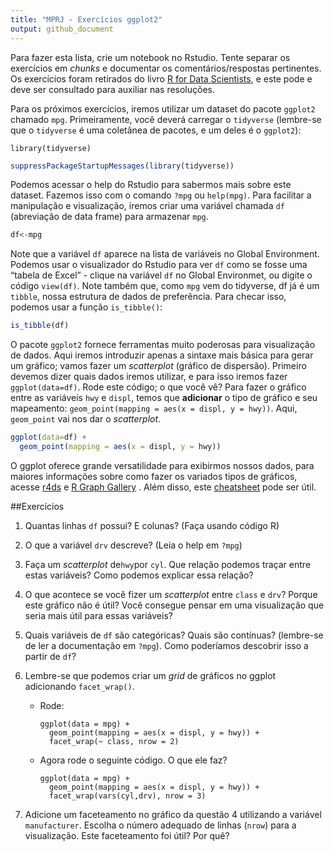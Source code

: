 ```yaml
---
title: "MPRJ - Exercícios ggplot2"
output: github_document
---
```




Para fazer esta lista, crie um notebook no Rstudio. Tente separar os exercícios em _chunks_ e documentar os comentários/respostas pertinentes. Os exercícios foram retirados do livro [R for Data Scientists](https://r4ds.had.co.nz/), e este pode e deve ser consultado para auxiliar nas resoluções.

Para os próximos exercícios, iremos utilizar um dataset do pacote `ggplot2` chamado `mpg`. Primeiramente, você deverá carregar o `tidyverse` (lembre-se que o `tidyverse` é uma coletânea de pacotes, e um deles é o `ggplot2`):

```
library(tidyverse)
```

```r
suppressPackageStartupMessages(library(tidyverse))
```


Podemos acessar o help do Rstudio para sabermos mais sobre este dataset. Fazemos isso com o comando `?mpg` ou `help(mpg)`. Para facilitar a manipulação e visualização, iremos criar uma variável chamada `df` (abreviação de data frame) para armazenar `mpg`. 

```r
df<-mpg
```

Note que a variável `df` aparece na lista de variáveis no Global Environment. Podemos usar o visualizador do Rstudio para ver `df` como se fosse uma "tabela de Excel" - clique na variável `df` no Global Environmet, ou digite o código `view(df)`. Note também que, como `mpg` vem do tidyverse, df já é um `tibble`, nossa estrutura de dados de preferência. Para checar isso, podemos usar a função `is_tibble()`:

```r
is_tibble(df)
```

O pacote `ggplot2` fornece ferramentas muito poderosas para visualização de dados. Aqui iremos introduzir apenas a sintaxe mais básica para gerar um gráfico; vamos fazer um _scatterplot_ (gráfico de dispersão). Primeiro devemos dizer quais dados iremos utilizar, e para isso iremos fazer `ggplot(data=df)`. Rode este código; o que você vê? Para fazer o gráfico entre as variáveis `hwy` e `displ`, temos que **adicionar** o tipo de gráfico e seu mapeamento: `geom_point(mapping = aes(x = displ, y = hwy))`. Aqui, `geom_point` vai nos dar o _scatterplot_.

```r
ggplot(data=df) +
  geom_point(mapping = aes(x = displ, y = hwy))
```


O ggplot oferece grande versatilidade para exibirmos nossos dados, para maiores informações sobre como fazer os variados tipos de gráficos, acesse [r4ds](https://r4ds.had.co.nz/data-visualisation.html) e [R Graph Gallery](https://www.r-graph-gallery.com/) . Além disso, este [cheatsheet](https://www.rstudio.com/wp-content/uploads/2015/03/ggplot2-cheatsheet.pdf) pode ser útil.


##Exercícios

1. Quantas linhas `df` possui? E colunas? (Faça usando código R)

2. O que a variável `drv` descreve? (Leia o help em `?mpg`)

3. Faça um _scatterplot_ de`hwy`por `cyl`. Que relação podemos traçar entre estas variáveis? Como podemos explicar essa relação?

4. O que acontece se você fizer um _scatterplot_ entre `class` e `drv`? Porque este gráfico não é útil? Você consegue pensar em uma visualização que seria mais útil para essas variáveis?

5. Quais variáveis de `df` são categóricas? Quais são contínuas? (lembre-se de ler a documentação em `?mpg`). Como poderíamos descobrir isso a partir de `df`?

6. Lembre-se que podemos criar um _grid_ de gráficos no ggplot adicionando `facet_wrap()`.
    
    * Rode:  
    
  
        ```
        ggplot(data = mpg) + 
          geom_point(mapping = aes(x = displ, y = hwy)) + 
          facet_wrap(~ class, nrow = 2)
        ```
    * Agora rode o seguinte código. O que ele faz?  
    
      
        ```
        ggplot(data = mpg) +   
          geom_point(mapping = aes(x = displ, y = hwy)) +   
          facet_wrap(vars(cyl,drv), nrow = 3)  
        
        ```
    
  

7. Adicione um faceteamento no gráfico da questão 4 utilizando a variável `manufacturer`. Escolha o número adequado de linhas (`nrow`) para a visualização. Este faceteamento foi útil? Por quê?